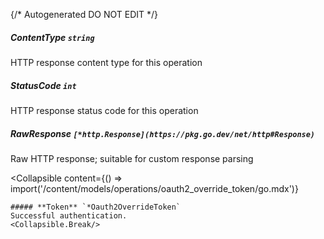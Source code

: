 {/* Autogenerated DO NOT EDIT  */}

##### **ContentType** `string`
HTTP response content type for this operation

##### **StatusCode** `int`
HTTP response status code for this operation

##### **RawResponse** `[*http.Response](https://pkg.go.dev/net/http#Response)`
Raw HTTP response; suitable for custom response parsing

<Collapsible
    content={() => import('/content/models/operations/oauth2_override_token/go.mdx')}
>
    ##### **Token** `*Oauth2OverrideToken`
    Successful authentication.
    <Collapsible.Break/>
</Collapsible>

